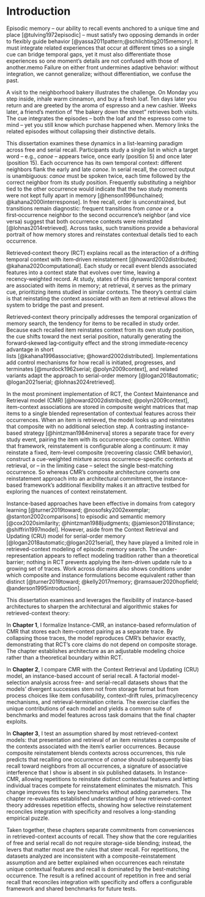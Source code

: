 # Introduction {.unnumbered}

Episodic memory -- our ability to recall events anchored to a unique time and place [@tulving1972episodic] -- must satisfy two opposing demands in order to flexibly guide behavior [@yassa2011pattern;@schlichting2015memory].
It must integrate related experiences that occur at different times so a single cue can bridge temporal gaps, yet it must also differentiate those experiences so one moment's details are not confused with those of another.memo
Failure on either front undermines adaptive behavior: without integration, we cannot generalize; without differentiation, we confuse the past.

A visit to the neighborhood bakery illustrates the challenge.
On Monday you step inside, inhale warm cinnamon, and buy a fresh loaf. 
Ten days later you return and are greeted by the aroma of espresso and a new cashier. 
Weeks later, a friend's mention of "the bakery down the street" retrieves both visits. 
The cue integrates the episodes -- both the loaf and the espresso come to mind -- yet you still know which purchase happened when.
Memory links the related episodes without collapsing their distinctive details.

This dissertation examines these dynamics in a list-learning paradigm across free and serial recall.
Participants study a single list in which a target word -- e.g., *canoe* -- appears twice, once early (position 5) and once later (position 15).
Each occurrence has its own temporal context: different neighbors flank the early and late *canoe*.
In serial recall, the correct output is unambiguous: *canoe* must be spoken twice, each time followed by the correct neighbor from its study position.
Frequently substituting a neighbor tied to the other occurrence would indicate that the two study moments were not kept fully apart in memory [@henson1996unchained; @kahana2000interresponse].
In free recall, order is unconstrained, but transitions remain diagnostic: frequent transitions from *canoe* or a first‑occurrence neighbor to the second occurrence's neighbor (and vice versa) suggest that both occurrence contexts were reinstated [@lohnas2014retrieved].
Across tasks, such transitions provide a behavioral portrait of how memory stores and reinstates contextual details tied to each occurrence.

Retrieved‑context theory (RCT) explains recall as the interaction of a drifting temporal context with item‑driven reinstatement [@howard2002distributed; @kahana2020computational].
Each study or recall event blends associated features into a context state that evolves over time, leaving a recency‑weighted record.
At study, states of this dynamic temporal context are associated with items in memory;
at retrieval, it serves as the primary cue, prioritizing items studied in similar contexts.
The theory's central claim is that reinstating the context associated with an item at retrieval allows the system to bridge the past and present.

Retrieved‑context theory principally addresses the temporal organization of memory search, the tendency for items to be recalled in study order.
Because each recalled item reinstates context from its own study position, the cue shifts toward the next serial position, naturally generating the forward‑skewed lag‑contiguity effect and the strong immediate‑recency advantage in short lists [@kahana1996associative; @howard2002distributed].
Implementations add control mechanisms for how recall is initiated, progresses, and terminates [@murdock1962serial; @polyn2009context], and related variants adapt the approach to serial-order memory [@logan2018automatic; @logan2021serial; @lohnas2024retrieved].

In the most prominent implementation of RCT, the Context Maintenance and Retrieval model (CMR) [@howard2002distributed; @polyn2009context], item-context associations are stored in composite weight matrices that map items to a single blended representation of contextual features across their occurrences.
When an item is retrieved, the model looks up and reinstates that composite with no additional selection step.
A contrasting instance-based strategy [@hintzman1984minerva] stores a separate trace for every study event, pairing the item with its occurrence-specific context.
Within that framework, reinstatement is configurable along a continuum: it may reinstate a fixed, item-level composite (recovering classic CMR behavior), construct a cue-weighted mixture across occurrence-specific contexts at retrieval, or -- in the limiting case -- select the single best-matching occurrence.
So whereas CMR's composite architecture converts one reinstatement approach into an architectural commitment, the instance-based framework's additional flexibility makes it an attractive testbed for exploring the nuances of context reinstatement.

Instance-based approaches have been effective in domains from category learning [@turner2019toward; @nosofsky2002exemplar; @stanton2002comparisons] to episodic and semantic memory [@cox2020similarity; @hintzman1988judgments; @jamieson2018instance; @shiffrin1997model].
However, aside from the Context Retrieval and Updating (CRU) model for serial-order memory [@logan2018automatic;@logan2021serial], they have played a limited role in retrieved-context modeling of episodic memory search.
The under-representation appears to reflect modeling tradition rather than a theoretical barrier; nothing in RCT prevents applying the item-driven update rule to a growing set of traces.
Work across domains also shows conditions under which composite and instance formulations become equivalent rather than distinct [@turner2019toward; @kelly2017memory; @ramsauer2020hopfield; @anderson1995introduction].

This dissertation examines and leverages the flexibility of instance-based architectures to sharpen the architectural and algorithmic stakes for retrieved-context theory:

In **Chapter 1**, I formalize Instance-CMR, an instance-based reformulation of CMR that stores each item–context pairing as a separate trace.
By collapsing those traces, the model reproduces CMR's behavior exactly, demonstrating that RCT's core claims do not depend on composite storage.
The chapter establishes architecture as an adjustable modeling choice rather than a theoretical boundary within RCT.

In **Chapter 2**, I compare CMR with the Context Retrieval and Updating (CRU) model, an instance-based account of serial recall.
A factorial model-selection analysis across free- and serial-recall datasets shows that the models' divergent successes stem not from storage format but from process choices like item confusability, context-drift rules, primacy/recency mechanisms, and retrieval-termination criteria.
The exercise clarifies the unique contributions of each model and yields a common suite of benchmarks and model features across task domains that the final chapter exploits.

In **Chapter 3**, I test an assumption shared by most retrieved-context models: that presentation and retrieval of an item reinstates a composite of the contexts associated with the item's earlier occurrences.
Because composite reinstatement blends contexts across occurrences, this rule predicts that recalling one occurrence of *canoe* should subsequently bias recall toward neighbors from all occurrences, a signature of associative interference that I show is absent in six published datasets.
In Instance-CMR, allowing repetitions to reinstate distinct contextual features and letting individual traces compete for reinstatement eliminates the mismatch.
This change improves fits to key benchmarks without adding parameters.
The chapter re-evaluates established understanding of how retrieved-context theory addresses repetition effects, showing how selective reinstatement reconciles integration with specificity and resolves a long-standing empirical puzzle.

Taken together, these chapters separate commitments from conveniences in retrieved-context accounts of recall.
They show that the core regularities of free and serial recall do not require storage-side blending; instead, the levers that matter most are the rules that steer recall.
For repetitions, the datasets analyzed are inconsistent with a composite-reinstatement assumption and are better explained when occurrences each reinstate unique contextual features and recall is dominated by the best-matching occurrence. 
The result is a refined account of repetition in free and serial recall that reconciles integration with specificity and offers a configurable framework and shared benchmarks for future tests.
